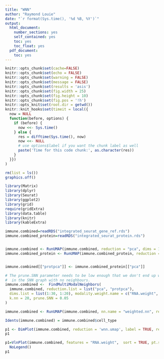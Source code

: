```yaml
---
title: "WNN"
author: "Raymond Louie"
date: "`r format(Sys.time(), '%d %B, %Y')`"
output:
  html_document:
    number_sections: yes
    self_contained: yes
    toc: yes
    toc_float: yes
  pdf_document:
    toc: yes   
---
```


```r
knitr::opts_chunk$set(cache=FALSE)
knitr::opts_chunk$set(echo = FALSE)
knitr::opts_chunk$set(warning = FALSE)
knitr::opts_chunk$set(message = FALSE)
knitr::opts_chunk$set(results = 'asis')
knitr::opts_chunk$set(fig.width = 25)
knitr::opts_chunk$set(fig.height = 10)
knitr::opts_chunk$set(fig.pos = '!h')
knitr::opts_knit$set(root.dir = getwd())
knitr::knit_hooks$set(timeit = local({
  now = NULL
  function(before, options) {
    if (before) {
      now <<- Sys.time()
    } else {
      res = difftime(Sys.time(), now)
      now <<- NULL
      # use options$label if you want the chunk label as well
      paste('Time for this code chunk:', as.character(res))
    }
  }})
)
```
```r
rm(list = ls())
graphics.off()
```
<!-- First we load the libraries: -->

```r
library(Matrix)
library(dplyr)
library(Seurat)
library(ggplot2)
library(grid)
require(gridExtra)
library(data.table)
library(knitr)
library(kableExtra)

```



```r
immune.combined=readRDS("integrated_seurat_gene_ref.rds")
immune.combined_protein=readRDS("integrated_seurat_protein.rds")


immune.combined <- RunUMAP(immune.combined, reduction = "pca", dims = 1:30, reduction.name = "umap.RNA")
immune.combined_protein <- RunUMAP(immune.combined_protein, reduction = "pca", dims = 1:30, reduction.name = "umap.protein")


immune.combined[["protpca"]] <- immune.combined_protein[["pca"]]

```

```r

# The prune.SNN parameter needs to be low enough that we don't end up with any cells
#  in the SNN graph with no neighbours.
immune.combined <-  FindMultiModalNeighbors(
  immune.combined, reduction.list = list("pca", "protpca"), 
  dims.list = list(1:30, 1:20), modality.weight.name = c("RNA.weight", "PROTEIN.weight"),
  k.nn = 20, prune.SNN = 0.05
)

```

```r

immune.combined <- RunUMAP(immune.combined, nn.name = "weighted.nn", reduction.name = "wnn.umap", reduction.key = "wnnUMAP_")

```


```r
Idents(immune.combined) = immune.combined$cell_type

p1 <- DimPlot(immune.combined, reduction = 'wnn.umap', label = TRUE, repel = TRUE, label.size = 2.5) + NoLegend()
p1
```




```r

p1=VlnPlot(immune.combined, features = "RNA.weight",  sort = TRUE, pt.size = 0.1) +
  NoLegend()
p1

```

<!-- ```{r} -->

<!-- save(immune.combined, -->
<!--      file = c("wnn_integrated.RData")) -->
<!-- ``` -->